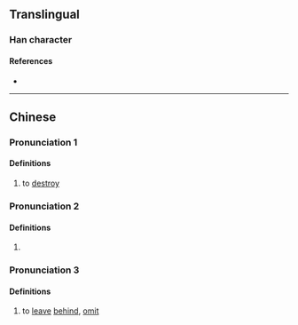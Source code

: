 {{character info/new}}
==Translingual==

===Han character===
{{Han char|rn=64|rad=手|as=16|sn=19|four=|canj=QDLC|ids=⿰扌賴}}

====References====
* {{Han ref|kx=0462.320|dkj=12961|dj=0811.320|hdz=31982.070|uh=650B|ud=25867}}

----
==Chinese==
{{zh-forms}}

===Pronunciation 1===
{{zh-pron
|m=là
|mc=y
|oc=3
|cat=v
}}

====Definitions====
{{zh-hanzi}}

# to [[destroy]]
===Pronunciation 2===
{{zh-pron
|m=lài
|oc=1
|cat=v
}}

====Definitions====
{{zh-hanzi}}

# {{zh-only|把攋}}
===Pronunciation 3===
{{zh-pron
|c=laai6
|cat=v
}}

====Definitions====
{{zh-hanzi}}

# {{lb|zh|Cantonese}} to [[leave]] [[behind]], [[omit]]

{{attention|zh|merge pronunciation 2&3? What is oc pronunciation 2?}}